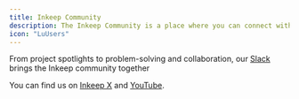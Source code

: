 ```yaml
---
title: Inkeep Community
description: The Inkeep Community is a place where you can connect with other Inkeep users and get help with your Inkeep projects.
icon: "LuUsers"
---
```


From project spotlights to problem-solving and collaboration, our [Slack](https://inkeep-ai.slack.com/ssb/redirect) brings the Inkeep community together

You can find us on [Inkeep X](https://x.com/inkeep_ai) and [YouTube](https://www.youtube.com/@inkeep-ai).
